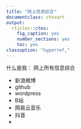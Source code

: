 ```yaml
---
title: "网上信息综合"
documentclass: ctexart
output:
  rticles::ctex:
    fig_caption: yes
    number_sections: yes
    toc: yes
classoption: "hyperref,"
---
```

什么是我： 网上所有信息综合

* 新浪微博
* github
* wordpress
* B站
* 网易云音乐
* 抖音
* 